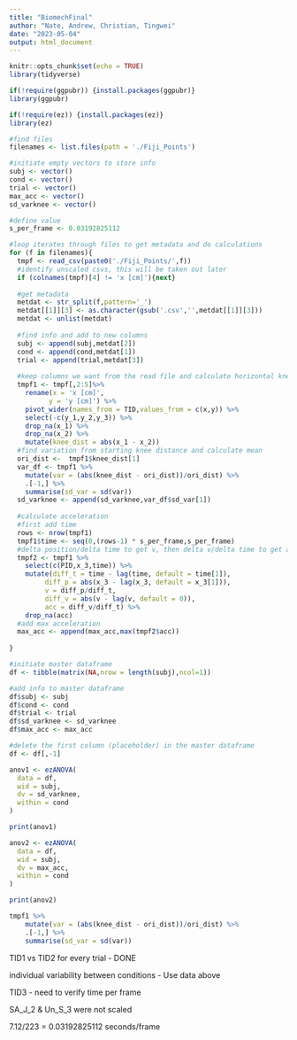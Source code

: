 ```yaml
---
title: "BiomechFinal"
author: "Nate, Andrew, Christian, Tingwei"
date: "2023-05-04"
output: html_document
---
```


```r
knitr::opts_chunk$set(echo = TRUE)
library(tidyverse)

if(!require(ggpubr)) {install.packages(ggpubr)}
library(ggpubr)

if(!require(ez)) {install.packages(ez)}
library(ez)
```

```r

#find files
filenames <- list.files(path = './Fiji_Points')

#initiate empty vectors to store info
subj <- vector()
cond <- vector()
trial <- vector()
max_acc <- vector()
sd_varknee <- vector()

#define value
s_per_frame <- 0.03192825112

#loop iterates through files to get metadata and do calculations
for (f in filenames){
  tmpf <- read_csv(paste0('./Fiji_Points/',f))
  #identify unscaled csvs, this will be taken out later
  if (colnames(tmpf)[4] != 'x [cm]'){next}
  
  #get metadata
  metdat <- str_split(f,pattern='_')
  metdat[[1]][3] <- as.character(gsub('.csv','',metdat[[1]][3]))
  metdat <- unlist(metdat)
  
  #find info and add to new columns
  subj <- append(subj,metdat[2])
  cond <- append(cond,metdat[1])
  trial <- append(trial,metdat[3])
  
  #keep columns we want from the read file and calculate horizontal knee distance for every instance
  tmpf1 <- tmpf[,2:5]%>% 
    rename(x = 'x [cm]',
          y = 'y [cm]') %>% 
    pivot_wider(names_from = TID,values_from = c(x,y)) %>% 
    select(-c(y_1,y_2,y_3)) %>% 
    drop_na(x_1) %>% 
    drop_na(x_2) %>% 
    mutate(knee_dist = abs(x_1 - x_2))
  #find variation from starting knee distance and calculate mean
  ori_dist <-  tmpf1$knee_dist[1]
  var_df <- tmpf1 %>% 
    mutate(var = (abs(knee_dist - ori_dist))/ori_dist) %>% 
    .[-1,] %>% 
    summarise(sd_var = sd(var))
  sd_varknee <- append(sd_varknee,var_df$sd_var[1])
  
  #calculate acceleration
  #first add time
  rows <- nrow(tmpf1)
  tmpf1$time <- seq(0,(rows-1) * s_per_frame,s_per_frame)
  #delta position/delta time to get v, then delta v/delta time to get acc
  tmpf2 <- tmpf1 %>% 
    select(c(PID,x_3,time)) %>% 
    mutate(diff_t = time - lag(time, default = time[1]),
         diff_p = abs(x_3 - lag(x_3, default = x_3[1])),
         v = diff_p/diff_t,
         diff_v = abs(v - lag(v, default = 0)),
         acc = diff_v/diff_t) %>% 
    drop_na(acc)
  #add max acceleration
  max_acc <- append(max_acc,max(tmpf2$acc))
  
}

#initiate master dataframe
df <- tibble(matrix(NA,nrow = length(subj),ncol=1))

#add info to master dataframe 
df$subj <- subj
df$cond <- cond
df$trial <- trial
df$sd_varknee <- sd_varknee
df$max_acc <- max_acc

#delete the first column (placeholder) in the master dataframe
df <- df[,-1]


```

```r
anov1 <- ezANOVA(
  data = df,
  wid = subj,
  dv = sd_varknee,
  within = cond
)

print(anov1)

anov2 <- ezANOVA(
  data = df,
  wid = subj,
  dv = max_acc,
  within = cond
)

print(anov2)
```
```r
tmpf1 %>% 
    mutate(var = (abs(knee_dist - ori_dist))/ori_dist) %>% 
    .[-1,] %>% 
    summarise(sd_var = sd(var))

```
TID1 vs TID2 for every trial - DONE

individual variability between conditions - Use data above

TID3 - need to verify time per frame

SA_J_2 & Un_S_3 were not scaled

7.12/223 = 0.03192825112 seconds/frame